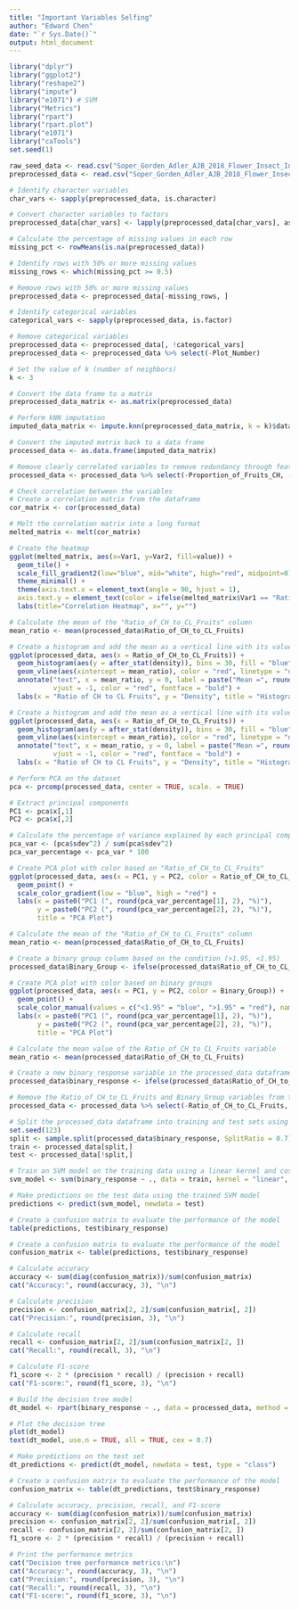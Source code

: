 ```yaml
---
title: "Important Variables Selfing"
author: "Edward Chen"
date: "`r Sys.Date()`"
output: html_document
---
```


```r
library("dplyr")
library("ggplot2")
library("reshape2")
library("impute")
library("e1071") # SVM
library("Metrics")
library("rpart")
library("rpart.plot")
library("e1071")
library("caTools")
set.seed(1)
```

```r
raw_seed_data <- read.csv("Soper_Gorden_Adler_AJB_2018_Flower_Insect_Interactions_Raw_Seed_Data.csv")
preprocessed_data <- read.csv("Soper_Gorden_Adler_AJB_2018_Flower_Insect_Interactions_Processed_Data.csv")
```

```r
# Identify character variables
char_vars <- sapply(preprocessed_data, is.character)

# Convert character variables to factors
preprocessed_data[char_vars] <- lapply(preprocessed_data[char_vars], as.factor)

# Calculate the percentage of missing values in each row
missing_pct <- rowMeans(is.na(preprocessed_data))

# Identify rows with 50% or more missing values
missing_rows <- which(missing_pct >= 0.5)

# Remove rows with 50% or more missing values
preprocessed_data <- preprocessed_data[-missing_rows, ]

# Identify categorical variables
categorical_vars <- sapply(preprocessed_data, is.factor)

# Remove categorical variables
preprocessed_data <- preprocessed_data[, !categorical_vars]
preprocessed_data <- preprocessed_data %>% select(-Plot_Number)

# Set the value of k (number of neighbors)
k <- 3

# Convert the data frame to a matrix
preprocessed_data_matrix <- as.matrix(preprocessed_data)

# Perform kNN imputation
imputed_data_matrix <- impute.knn(preprocessed_data_matrix, k = k)$data

# Convert the imputed matrix back to a data frame
processed_data <- as.data.frame(imputed_data_matrix)
```

```r
# Remove clearly correlated variables to remove redundancy through feature selection
processed_data <- processed_data %>% select(-Proportion_of_Fruits_CH, -Mature_CH_Fruits_Per_Day, -Mature_CL_Fruits_Per_Day, -Average_CH_Fruits_Per_Day, -Average_CL_Fruits_Per_Day, -Average_CH_Flowers_Per_Day, -Total_CH_Flower_Production, -Average_CL_Flowers_Per_Day, -Average_Seeds_Per_CH_Fruit, -Average_Seeds_Per_CL_Fruit, -Average_CH_Seed_Mass, -Average_CL_Seed_Mass)
```

```r
# Check correlation between the variables
# Create a correlation matrix from the dataframe
cor_matrix <- cor(processed_data)

# Melt the correlation matrix into a long format
melted_matrix <- melt(cor_matrix)

# Create the heatmap
ggplot(melted_matrix, aes(x=Var1, y=Var2, fill=value)) +
  geom_tile() +
  scale_fill_gradient2(low="blue", mid="white", high="red", midpoint=0) +
  theme_minimal() +
  theme(axis.text.x = element_text(angle = 90, hjust = 1),
  axis.text.y = element_text(color = ifelse(melted_matrix$Var1 == "Ratio_of_CH_to_CL_Fruits", "red", "black"))) +
  labs(title="Correlation Heatmap", x="", y="")
```

```r
# Calculate the mean of the "Ratio_of_CH_to_CL_Fruits" column
mean_ratio <- mean(processed_data$Ratio_of_CH_to_CL_Fruits)

# Create a histogram and add the mean as a vertical line with its value
ggplot(processed_data, aes(x = Ratio_of_CH_to_CL_Fruits)) +
  geom_histogram(aes(y = after_stat(density)), bins = 30, fill = "blue", color = "black", alpha = 0.5) +
  geom_vline(aes(xintercept = mean_ratio), color = "red", linetype = "dashed", size = 1) +
  annotate("text", x = mean_ratio, y = 0, label = paste("Mean =", round(mean_ratio, 2)), 
           vjust = -1, color = "red", fontface = "bold") +
  labs(x = "Ratio of CH to CL Fruits", y = "Density", title = "Histogram of Ratio of CH to CL Fruits with Mean")
```

```r
# Create a histogram and add the mean as a vertical line with its value
ggplot(processed_data, aes(x = Ratio_of_CH_to_CL_Fruits)) +
  geom_histogram(aes(y = after_stat(density)), bins = 30, fill = "blue", color = "black", alpha = 0.5) +
  geom_vline(aes(xintercept = mean_ratio), color = "red", linetype = "dashed", size = 1) +
  annotate("text", x = mean_ratio, y = 0, label = paste("Mean =", round(mean_ratio, 2)), 
           vjust = -1, color = "red", fontface = "bold") +
  labs(x = "Ratio of CH to CL Fruits", y = "Density", title = "Histogram of Ratio of CH to CL Fruits with Mean")
```

```r
# Perform PCA on the dataset
pca <- prcomp(processed_data, center = TRUE, scale. = TRUE)

# Extract principal components
PC1 <- pca$x[,1]
PC2 <- pca$x[,2]

# Calculate the percentage of variance explained by each principal component
pca_var <- (pca$sdev^2) / sum(pca$sdev^2)
pca_var_percentage <- pca_var * 100

# Create PCA plot with color based on "Ratio_of_CH_to_CL_Fruits"
ggplot(processed_data, aes(x = PC1, y = PC2, color = Ratio_of_CH_to_CL_Fruits)) + 
  geom_point() +
  scale_color_gradient(low = "blue", high = "red") +
  labs(x = paste0("PC1 (", round(pca_var_percentage[1], 2), "%)"), 
       y = paste0("PC2 (", round(pca_var_percentage[2], 2), "%)"), 
       title = "PCA Plot")
```

```r

# Calculate the mean of the "Ratio_of_CH_to_CL_Fruits" column
mean_ratio <- mean(processed_data$Ratio_of_CH_to_CL_Fruits)

# Create a binary group column based on the condition (>1.95, <1.95)
processed_data$Binary_Group <- ifelse(processed_data$Ratio_of_CH_to_CL_Fruits > mean_ratio, ">1.95", "<1.95")

# Create PCA plot with color based on binary groups
ggplot(processed_data, aes(x = PC1, y = PC2, color = Binary_Group)) + 
  geom_point() +
  scale_color_manual(values = c("<1.95" = "blue", ">1.95" = "red"), name = "Binary Group") +
  labs(x = paste0("PC1 (", round(pca_var_percentage[1], 2), "%)"), 
       y = paste0("PC2 (", round(pca_var_percentage[2], 2), "%)"), 
       title = "PCA Plot") 
```
```r
# Calculate the mean value of the Ratio_of_CH_to_CL_Fruits variable
mean_ratio <- mean(processed_data$Ratio_of_CH_to_CL_Fruits)

# Create a new binary_response variable in the processed_data dataframe based on whether the Ratio_of_CH_to_CL_Fruits variable is greater than the mean value
processed_data$binary_response <- ifelse(processed_data$Ratio_of_CH_to_CL_Fruits > mean_ratio, 1, 0)

# Remove the Ratio_of_CH_to_CL_Fruits and Binary_Group variables from the processed_data dataframe
processed_data <- processed_data %>% select(-Ratio_of_CH_to_CL_Fruits, -Binary_Group)

# Split the processed_data dataframe into training and test sets using a 70/30 split ratio
set.seed(123)
split <- sample.split(processed_data$binary_response, SplitRatio = 0.7)
train <- processed_data[split,]
test <- processed_data[!split,]

# Train an SVM model on the training data using a linear kernel and cost parameter of 1
svm_model <- svm(binary_response ~ ., data = train, kernel = "linear", type = "C-classification", cost = 1)

# Make predictions on the test data using the trained SVM model
predictions <- predict(svm_model, newdata = test)

# Create a confusion matrix to evaluate the performance of the model
table(predictions, test$binary_response)
```

```r
# Create a confusion matrix to evaluate the performance of the model
confusion_matrix <- table(predictions, test$binary_response)

# Calculate accuracy
accuracy <- sum(diag(confusion_matrix))/sum(confusion_matrix)
cat("Accuracy:", round(accuracy, 3), "\n")

# Calculate precision
precision <- confusion_matrix[2, 2]/sum(confusion_matrix[, 2])
cat("Precision:", round(precision, 3), "\n")

# Calculate recall
recall <- confusion_matrix[2, 2]/sum(confusion_matrix[2, ])
cat("Recall:", round(recall, 3), "\n")

# Calculate F1-score
f1_score <- 2 * (precision * recall) / (precision + recall)
cat("F1-score:", round(f1_score, 3), "\n")
```


```r
# Build the decision tree model
dt_model <- rpart(binary_response ~ ., data = processed_data, method = "class")

# Plot the decision tree
plot(dt_model)
text(dt_model, use.n = TRUE, all = TRUE, cex = 0.7)
```

```r
# Make predictions on the test set
dt_predictions <- predict(dt_model, newdata = test, type = "class")

# Create a confusion matrix to evaluate the performance of the model
confusion_matrix <- table(dt_predictions, test$binary_response)

# Calculate accuracy, precision, recall, and F1-score
accuracy <- sum(diag(confusion_matrix))/sum(confusion_matrix)
precision <- confusion_matrix[2, 2]/sum(confusion_matrix[, 2])
recall <- confusion_matrix[2, 2]/sum(confusion_matrix[2, ])
f1_score <- 2 * (precision * recall) / (precision + recall)

# Print the performance metrics
cat("Decision tree performance metrics:\n")
cat("Accuracy:", round(accuracy, 3), "\n")
cat("Precision:", round(precision, 3), "\n")
cat("Recall:", round(recall, 3), "\n")
cat("F1-score:", round(f1_score, 3), "\n")
```